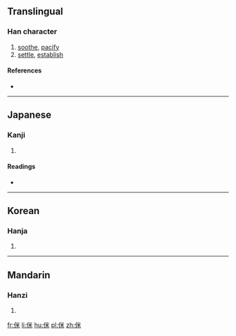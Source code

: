 ==Translingual==

===Han character===
{{Han char|rn=9|rad=人|as=06|sn=8|four=|canj=人火木 (OFD), X人火木 (XOFD)|ids=⿰[[亻]][[米]]}}

# [[soothe]], [[pacify]]
# [[settle]], [[establish]]

====References====
* {{Han ref|kx=0102.020|dkj=00591|dj=0216.010|hdz=10154.010|uh=4F8E|ud=20366}}

----

==Japanese==

===Kanji===
{{ja-kanji|grade=|rs=人06}}

# {{defn|lang=ja|sort=人06}}

====Readings====
* {{ja-readings|on=[[び]] (bi), [[み]] (mi)|kun=[[いつくしむ]] (itsukushimu)}}

----

==Korean==

===Hanja===
{{ko-hanja|hangeul=미|rv=mi|mr=mi}}

# {{defn|lang=ko|sort=人06}}

----

==Mandarin==

===Hanzi===
{{cmn-hanzi|pin=[[mǐ]] ([[mi3]])|wg=mi<sup>3</sup>}}

# {{defn|lang=cmn|sort=人06}}

[[fr:侎]]
[[li:侎]]
[[hu:侎]]
[[pl:侎]]
[[zh:侎]]
